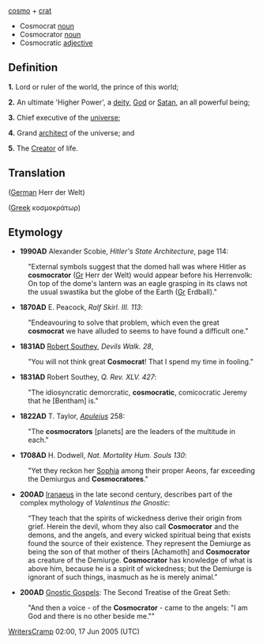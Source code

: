 [[cosmo]] + [[crat]]

*Cosmocrat [[noun]]
*Cosmocrator [[noun]]
*Cosmocratic [[adjective]]

==Definition==

'''1.''' Lord or ruler of the world, the prince of this world;

'''2.''' An ultimate 'Higher Power', a [[deity]], [[God]] or [[Satan]], an all powerful being;

'''3.''' Chief executive of the [[universe]];

'''4.''' Grand [[architect]] of the universe; and

'''5.''' The [[Creator]] of life.

==Translation==
([[German]] Herr der Welt)

([[Greek]] κοσμοκράτωρ)

==Etymology==

*'''1990AD''' Alexander Scobie, ''Hitler's State Architecture'', page 114:

:"External symbols suggest that the domed hall was where Hitler as '''cosmocrator''' ([[German|Gr]] Herr der Welt) would appear before his Herrenvolk: On top of the dome's lantern was an eagle grasping in its claws not the usual swastika but the globe of the Earth ([[German|Gr]] Erdball)."

*'''1870AD''' E. Peacock, ''Ralf Skirl. III. 113'':
:"Endeavouring to solve that problem, which even the great '''cosmocrat''' we have alluded to seems to have found a difficult one."

*'''1831AD''' [http://en.wikipedia.org/wiki/Robert_Southey Robert Southey], ''Devils Walk. 28'', 
:"You will not think great '''Cosmocrat'''!  That I spend my time in fooling."

*'''1831AD''' Robert Southey, ''Q. Rev. XLV. 427'':
:"The idiosyncratic demorcratic, '''cosmocratic''', comicocratic Jeremy that he [Bentham] is."

*'''1822AD''' T. Taylor, ''[http://en.wikipedia.org/wiki/Lucius_Apuleius Apuleius]'' 258:
:"The '''cosmocrators''' [planets] are the leaders of the multitude in each."

*'''1708AD''' H. Dodwell, ''Nat. Mortality Hum. Souls 130'':
:"Yet they reckon her [http://en.wikipedia.org/wiki/Sophia_%28gnosticism%29 Sophia] among their proper Aeons, far exceeding the Demiurgus and '''Cosmocratores'''."

*'''200AD''' [http://en.wikipedia.org/wiki/Iranaeus Iranaeus] in the late second century, describes part of the complex mythology of ''Valentinus the Gnostic'':

:“They teach that the spirits of wickedness derive their origin from grief. Herein the devil, whom they also call '''Cosmocrator''' and the demons, and the angels, and every wicked spiritual being that exists found the source of their existence. They represent the Demiurge as being the son of that mother of theirs [Achamoth] and '''Cosmocrator''' as creature of the Demiurge. '''Cosmocrator''' has knowledge of what is above him, because he is a spirit of wickedness; but the Demiurge is ignorant of such things, inasmuch as he is merely animal.”

*'''200AD''' [http://en.wikipedia.org/wiki/Gnosticism Gnostic Gospels]: The Second Treatise of the Great Seth:
:"And then a voice - of the '''Cosmocrator''' - came to the angels: "I am God and there is no other beside me.""


[[User:WritersCramp|WritersCramp]] 02:00, 17 Jun 2005 (UTC)